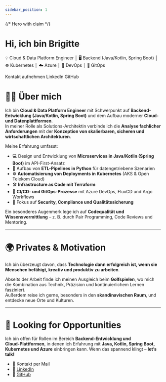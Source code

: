 ```yaml
---
sidebar_position: 1
---
```



{/* Hero with claim */}
<div className="hero hero--primary" style={{padding: '3rem 0'}}>
    <div className="container">
        <h1 className="hero__title" style={{marginBottom: '0.5rem'}}>Hi, ich bin <strong>Brigitte</strong></h1>
        <p className="hero__subtitle" style={{fontSize: '1.05rem', lineHeight: 1.6}}>
            💡 Cloud & Data Platform Engineer │ 🖥️ Backend (Java/Kotlin, Spring Boot) │ ☸️ Kubernetes │ ☁️ Azure │ 🔧 DevOps │ 🧩 GitOps
        </p>
        <div className="buttons" style={{display: 'flex', gap: '0.75rem', flexWrap: 'wrap'}}>
            <Link className="button button--secondary button--lg" to="mailto:brigitte_boehm@outlook.de">Kontakt aufnehmen</Link>
            <Link className="button button--outline button--lg" to="https://www.linkedin.com/in/brigitte-boehm-34b7a025/">LinkedIn</Link>
            <Link className="button button--outline button--lg" to="https://github.com/bri-b-dev">GitHub</Link>
        </div>
    </div>
</div>

# 👩‍💻 Über mich

Ich bin **Cloud & Data Platform Engineer** mit Schwerpunkt auf **Backend-Entwicklung (Java/Kotlin, Spring Boot)** und dem Aufbau moderner **Cloud- und Datenplattformen**.  
In meiner Rolle als Solutions-Architektin verbinde ich die **Analyse fachlicher Anforderungen** mit der **Konzeption von skalierbaren, sicheren und wirtschaftlichen Architekturen**.  

Meine Erfahrung umfasst:

- 💻 Design und Entwicklung von **Microservices in Java/Kotlin (Spring Boot)** im API-First-Ansatz  
- 🐍 Aufbau von **ETL-Pipelines in Python** für datengetriebene Szenarien  
- ☸️ **Automatisierung von Deployments in Kubernetes** (AKS & Open Telekom Cloud)  
- 🛠️ **Infrastructure as Code mit Terraform**  
- 🔄 **CI/CD- und GitOps-Prozesse** mit Azure DevOps, FluxCD und Argo Workflows  
- 🔐 Fokus auf **Security, Compliance und Qualitätssicherung**  

Ein besonderes Augenmerk lege ich auf **Codequalität und Wissensvermittlung** – z. B. durch Pair Programming, Code Reviews und Mentoring.

---

# 🌍 Privates & Motivation

Ich bin überzeugt davon, dass **Technologie dann erfolgreich ist, wenn sie Menschen befähigt, kreativ und produktiv zu arbeiten**.  

Abseits der Arbeit finde ich meinen Ausgleich beim **Golfspielen**, wo mich die Kombination aus Technik, Präzision und kontinuierlichem Lernen fasziniert.  
Außerdem reise ich gerne, besonders in den **skandinavischen Raum**, und entdecke neue Orte und Kulturen.  

---

# 🚀 Looking for Opportunities

Ich bin offen für Rollen im Bereich **Backend‑Entwicklung und Cloud‑Plattformen**, in denen ich Erfahrung mit **Java, Kotlin, Spring Boot, Kubernetes und Azure** einbringen kann.
Wenn das spannend klingt – **let’s talk!**

- 📧 <Link to="mailto:brigitte_boehm@outlook.de">Kontakt per Mail</Link>  
- 💼 [LinkedIn](https://www.linkedin.com/in/brigitte-boehm-34b7a025/)
- 🐙 [GitHub](https://github.com/bri-b-dev)

